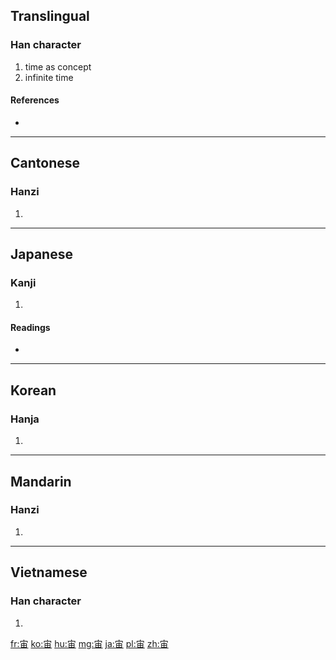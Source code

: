 ==Translingual==

===Han character===
{{Han char|rn=40|rad=宀|as=05|sn=8|four=3060<sub>2</sub>|canj=十中田 (JLW)}}

# time as concept
# infinite time

====References====
* {{Han ref|kx=0283.170|dkj=07108|dj=0559.010|hdz=20921.020|uh=5B99|ud=23449|bh=A97A|bd=43386}}

----

==Cantonese==

===Hanzi===
{{yue-hanzi|jyut=|y=jau6}}

# {{defn|Cantonese|sort=宀05}}

----

==Japanese==

===Kanji===
{{ja-kanji|grade=6|rs=宀05}}

# {{defn|Japanese|sort=宀05}}

====Readings====
* {{ja-readings|on=[[ちゅう]] (chū)|kun=[[そら]] (sora)}}

----

==Korean==

===Hanja===
{{ko-hanja|hangeul=주|rv=ju|mr=chu}}

# {{defn|Korean|sort=宀05}}

----

==Mandarin==

===Hanzi===
{{cmn-hanzi|pin=[[zhòu]] ([[zhou4]])|wg=chou<sup>4</sup>}}

# {{defn|Mandarin|sort=宀05}}

----

==Vietnamese==

===Han character===
{{vi-hantu|[[trụ]]|rs=宀05}}

# {{defn|Vietnamese|sort=宀05}}

[[fr:宙]]
[[ko:宙]]
[[hu:宙]]
[[mg:宙]]
[[ja:宙]]
[[pl:宙]]
[[zh:宙]]